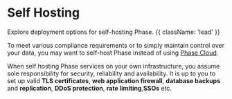 

<HeroPattern />


# Self Hosting

Explore deployment options for self-hosting Phase. {{ className: 'lead' }}

To meet various compliance requirements or to simply maintain control over your data, you may want to self-host Phase instead of using [Phase Cloud](https://console.phase.dev).


When self hosting Phase services on your own infrastructure, you assume sole responsibility for security, reliability and availability. It is up to you to set up valid **TLS certificates**, **web application firewall**, **database backups** and **replication**, **DDoS protection**, **rate limiting**,**SSOs** etc.

<Deployments />
